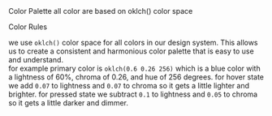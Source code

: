 
<Meta title="Theme/Colors" />
<Heading>Color Palette</Heading>
<Subheading >all color are based on oklch() color space</Subheading>
<br/>
<ColorPalette>
  <ColorItem title="single" description="" colors={{'black': colors.single.black,'white':colors.single.white}}/>
  <ColorItem title="neutral" description="" colors={{'main':getNeutralColor(0),'d1':getNeutralColor(1),'d2':getNeutralColor(2),'d3':getNeutralColor(3),'d4':getNeutralColor(4),'d5':getNeutralColor(5),'d6':getNeutralColor(6),'d7':getNeutralColor(7),'d8':getNeutralColor(8),'d9':getNeutralColor(9),'d10':getNeutralColor(10)}}/>
  <ColorItem title="primary" description="" colors={{'main':colors.primary.main,'hover':colors.primary.hover,'pressed':colors.primary.pressed}}/>
  <ColorItem title="secondary" description="" colors={{'main':colors.secondary.main,'hover':colors.secondary.hover,'pressed':colors.secondary.pressed}}/>
  <ColorItem title="success" description="" colors={{'main':'oklch(0.68 0.1484 162.1)','hover':'oklch(0.75 0.2184 162.1)','pressed':'oklch(0.58 0.0984 162.1)','lighter':'oklch(0.79 0.1509 166.86)', 'subtle backgrounds':'oklch(0.87 0.116 171.77)', 'darker(text/icon)':'oklch(0.58 0.1227 163.94)', 'deep accents':'oklch(0.46 0.096255 165.0871)'}}/>
  <ColorItem title="error" description="" colors={{'main':'oklch(0.6 0.22 23.21)','hover':'oklch(0.67 0.29 23.21)', 'pressed':'oklch(0.5 0.17 23.21)','lighter':"#FF3A4A", 'soft warnings':'#FF5C75', 'hover/backgrounds':'#FFA3B3','critical errors':'#D90026','dark mode':'#A3001D'}}/>
</ColorPalette>

<Subheading>Color Rules</Subheading>

we use `oklch()` color space for all colors in our design system. This allows us to create a consistent and harmonious color palette that is easy to use and understand.
<br/>
for example primary color is `oklch(0.6 0.26 256)` which is a blue color with a lightness of 60%, chroma of 0.26, and hue of 256 degrees.
for hover state we add `0.07` to lightness and `0.07` to chroma so it gets a little lighter and brighter.
for pressed state we subtract `0.1` to lightness and `0.05` to chroma so it gets a little darker and dimmer.
<br/>